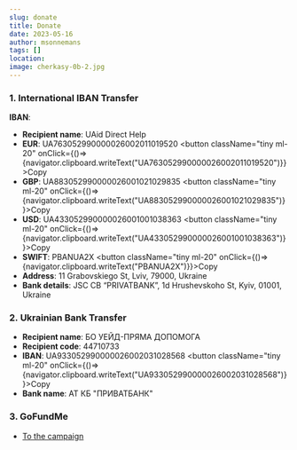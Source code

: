 ```yaml
---
slug: donate
title: Donate
date: 2023-05-16
author: msonnemans
tags: []
location:
image: cherkasy-0b-2.jpg
---
```


### 1. International IBAN Transfer

**IBAN**:

- **Recipient name**: UAid Direct Help
- **EUR**: UA763052990000026002011019520 <button className="tiny ml-20" onClick={()=>{navigator.clipboard.writeText("UA763052990000026002011019520")}}>Copy</button>
- **GBP**: UA883052990000026001021029835 <button className="tiny ml-20" onClick={()=>{navigator.clipboard.writeText("UA883052990000026001021029835")}}>Copy</button>
- **USD**: UA433052990000026001001038363 <button className="tiny ml-20" onClick={()=>{navigator.clipboard.writeText("UA433052990000026001001038363")}}>Copy</button>
- **SWIFT**: PBANUA2X <button className="tiny ml-20" onClick={()=>{navigator.clipboard.writeText("PBANUA2X")}}>Copy</button>
- **Address**: 11 Grabovskiego St, Lviv, 79000, Ukraine
- **Bank details**: JSC CB “PRIVATBANK”, 1d Hrushevskoho St, Kyiv, 01001, Ukraine

### 2. Ukrainian Bank Transfer

- **Recipient name**: БО УЕЙД-ПРЯМА ДОПОМОГА
- **Recipient code**: 44710733
- **IBAN**: UA933052990000026002031028568 <button className="tiny ml-20" onClick={()=>{navigator.clipboard.writeText("UA933052990000026002031028568")}}>Copy</button>
- **Bank name**: АТ КБ "ПРИВАТБАНК"

### 3. GoFundMe

<div>
  <div
    className="gfm-embed"
    data-url="https://www.gofundme.com/f/uaid-direct-humanitarian-relief-for-ukraine/widget/large/"
  ></div>
</div>
<ul className="actions stacked">
  <li>
    <a
      href="https://www.gofundme.com/f/uaid-direct-humanitarian-relief-for-ukraine"
      target="_blank"
      className="button primary-button big wide smooth-scroll-middle"
    >
      To the campaign
    </a>
  </li>
</ul>
